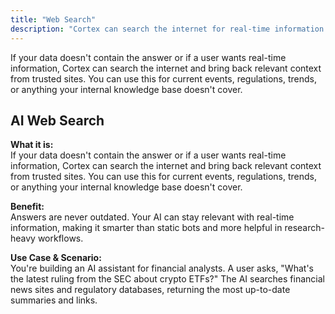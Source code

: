 ```yaml
---
title: "Web Search"
description: "Cortex can search the internet for real-time information when your data doesn't contain the answer, keeping your AI relevant with current events, regulations, and trends."
---
```


If your data doesn't contain the answer or if a user wants real-time information, Cortex can search the internet and bring back relevant context from trusted sites. You can use this for current events, regulations, trends, or anything your internal knowledge base doesn't cover.

## AI Web Search

**What it is:**  
If your data doesn't contain the answer or if a user wants real-time information, Cortex can search the internet and bring back relevant context from trusted sites. You can use this for current events, regulations, trends, or anything your internal knowledge base doesn't cover.

**Benefit:**  
Answers are never outdated. Your AI can stay relevant with real-time information, making it smarter than static bots and more helpful in research-heavy workflows.

**Use Case & Scenario:**  
You're building an AI assistant for financial analysts. A user asks, "What's the latest ruling from the SEC about crypto ETFs?" The AI searches financial news sites and regulatory databases, returning the most up-to-date summaries and links.
